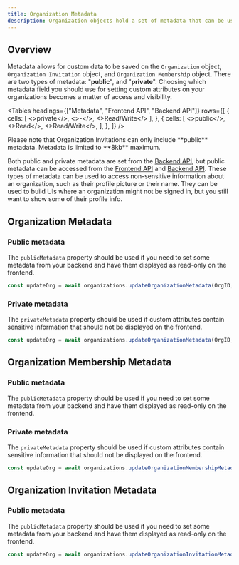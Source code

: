 ```yaml
---
title: Organization Metadata
description: Organization objects hold a set of metadata that can be used internally to store arbitrary information.
---
```


## Overview

Metadata allows for custom data to be saved on the `Organization` object, `Organization Invitation` object, and `Organization Membership` object. There are two types of metadata: "**public**", and "**private**". Choosing which metadata field you should use for setting custom attributes on your organizations becomes a matter of access and visibility.

<Tables
  headings={["Metadata", "Frontend API", "Backend API"]}
  rows={[
    {
    cells: [
      <>private</>, 
      <>-</>,
      <>Read/Write</>
    ],
    },
    {
      cells: [
        <>public</>,
        <>Read</>,
        <>Read/Write</>,
      ],
    },
  ]}
/>

<Callout type="info" emoji="ℹ️">
    Please note that Organization Invitations can only include **public** metadata.
</Callout>

<Callout type="warning">
    Metadata is limited to **8kb** maximum.
</Callout>

Both public and private metadata are set from the [Backend API](https://clerk.com/docs/reference/backend-api), but public metadata can be accessed from the [Frontend API](https://reference.clerk.dev/reference/frontend-api-reference) and [Backend API](https://clerk.com/docs/reference/backend-api). These types of metadata can be used to access non-sensitive information about an organization, such as their profile picture or their name. They can be used to build UIs where an organization might not be signed in, but you still want to show some of their profile info.

## Organization Metadata

### Public metadata

The `publicMetadata` property should be used if you need to set some metadata from your backend and have them displayed as read-only on the frontend.

```ts
const updateOrg = await organizations.updateOrganizationMetadata(OrgID,{publicMetadata})
```

### Private metadata

The `privateMetadata` property should be used if custom attributes contain sensitive information that should not be displayed on the frontend.

```ts
const updateOrg = await organizations.updateOrganizationMetadata(OrgID,{privateMetadata})
```

## Organization Membership Metadata

### Public metadata

The `publicMetadata` property should be used if you need to set some metadata from your backend and have them displayed as read-only on the frontend.

### Private metadata

The `privateMetadata` property should be used if custom attributes contain sensitive information that should not be displayed on the frontend.

```ts
const updateOrg = await organizations.updateOrganizationMembershipMetadata(OrgID,{privateMetadata})
```

## Organization Invitation Metadata

### Public metadata

The `publicMetadata` property should be used if you need to set some metadata from your backend and have them displayed as read-only on the frontend.

```ts
const updateOrg = await organizations.updateOrganizationInvitationMetadata(OrgID,{publicMetadata})
```


